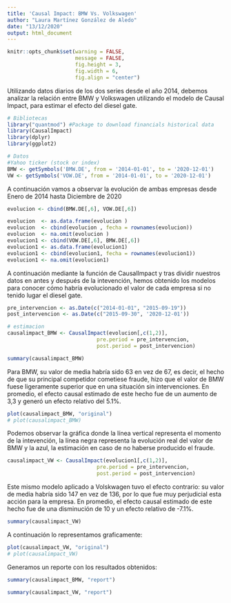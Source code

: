 ```yaml
---
title: 'Causal Impact: BMW Vs. Volkswagen'
author: "Laura Martínez González de Aledo"
date: "13/12/2020"
output: html_document
---
```


```r
knitr::opts_chunk$set(warning = FALSE, 
                      message = FALSE, 
                      fig.height = 3, 
                      fig.width = 6, 
                      fig.align = "center")
```

Utilizando datos diarios de los dos series desde el año 2014, debemos analizar la relación entre BMW y Volkswagen utilizando el modelo de Causal Impact, para estimar el efecto del diesel gate.

```r
# Bibliotecas
library("quantmod") #Package to download financials historical data 
library(CausalImpact)
library(dplyr)
library(ggplot2)
```


```r
# Datos
#Yahoo ticker (stock or index) 
BMW <- getSymbols('BMW.DE', from = '2014-01-01', to = '2020-12-01')
VW <- getSymbols('VOW.DE', from = '2014-01-01', to = '2020-12-01')
```

A continuación vamos a observar la evolución de ambas empresas desde Enero de 2014 hasta Diciembre de 2020

```r
evolucion <- cbind(BMW.DE[,6], VOW.DE[,6])

evolucion  <- as.data.frame(evolucion )
evolucion  <- cbind(evolucion , fecha = rownames(evolucion))
evolucion  <- na.omit(evolucion )
evolucion1 <- cbind(VOW.DE[,6], BMW.DE[,6])
evolucion1 <- as.data.frame(evolucion1)
evolucion1 <- cbind(evolucion1, fecha = rownames(evolucion1))
evolucion1 <- na.omit(evolucion1)
```

A continuación mediante la función de CausalImpact y tras dividir nuestros datos en antes y después de la intevención, hemos obtenido los modelos para conocer cómo habría evolucionado el valor de cada empresa si no tenido lugar el diesel gate. 
 
```r
pre_intervencion <- as.Date(c("2014-01-01", "2015-09-19")) 
post_intervencion <- as.Date(c("2015-09-30", '2020-12-01'))
```


```r
# estimacion
causalimpact_BMW <- CausalImpact(evolucion[,c(1,2)], 
                             pre.period = pre_intervencion, 
                             post.period = post_intervencion)
```


```r
summary(causalimpact_BMW)
```

Para BMW, su valor de media habría sido 63 en vez de 67, es decir, el hecho de que su principal competidor cometiese fraude, hizo que el valor de BMW fuese ligeramente superior que en una situación sin intervenciones. En promedio, el efecto causal estimado de este hecho fue de un aumento de 3,3 y generó un efecto relativo del 5.1%. 


```r
plot(causalimpact_BMW, "original")
# plot(causalimpact_BMW)
```

Podemos observar la gráfica donde la línea vertical representa el momento de la intevención, la línea negra representa la evolución real del valor de BMW y la azul, la estimación en caso de no haberse producido el fraude.

```r
causalimpact_VW <- CausalImpact(evolucion1[,c(1,2)], 
                             pre.period = pre_intervencion, 
                             post.period = post_intervencion)
```

Este mismo modelo aplicado a Volskwagen tuvo el efecto contrario: su valor de media habría sido 147 en vez de 136, por lo que fue muy perjudicial esta acción para la empresa. En promedio, el efecto causal estimado de este hecho fue de una disminución de 10 y un efecto relativo de -7.1%. 

```r
summary(causalimpact_VW)
```

A continuación lo representamos graficamente:

```r
plot(causalimpact_VW, "original")
# plot(causalimpact_VW) 
```

Generamos un reporte con los resultados obtenidos:

```r
summary(causalimpact_BMW, "report")
```

```r
summary(causalimpact_VW, "report")
```


